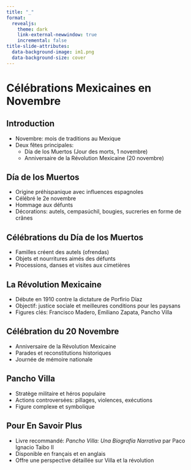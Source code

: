 ```yaml
---
title: "_"
format:
  revealjs: 
    theme: dark
    link-external-newwindow: true
    incremental: false
title-slide-attributes:
  data-background-image: im1.png
  data-background-size: cover
---
```


# Célébrations Mexicaines en Novembre


## Introduction {background-image="img2.jpg" background-size="cover" background-opacity="0.4"}

- Novembre: mois de traditions au Mexique
- Deux fêtes principales:
  - Día de los Muertos (Jour des morts, 1 novembre)
  - Anniversaire de la Révolution Mexicaine (20 novembre)

## Día de los Muertos {background-image="img3.jpg" background-size="cover" background-opacity="0.5"}

- Origine préhispanique avec influences espagnoles
- Célébré le 2e novembre
- Hommage aux défunts
- Décorations: autels, cempasúchil, bougies, sucreries en forme de crânes


## Célébrations du Día de los Muertos {background-image="img4.jpg" background-size="cover" background-opacity="0.4"}

- Familles créent des autels (ofrendas)
- Objets et nourritures aimés des défunts
- Processions, danses et visites aux cimetières

## La Révolution Mexicaine {background-image="img5.jpg" background-size="cover" background-opacity="0.4"}

- Débute en 1910 contre la dictature de Porfirio Díaz
- Objectif: justice sociale et meilleures conditions pour les paysans
- Figures clés: Francisco Madero, Emiliano Zapata, Pancho Villa

## Célébration du 20 Novembre {background-image="img7.jpg" background-size="cover" background-opacity="0.4"}

- Anniversaire de la Révolution Mexicaine
- Parades et reconstitutions historiques
- Journée de mémoire nationale

## Pancho Villa {background-image="img8.jpg" background-size="cover" background-opacity="0.4"}

- Stratège militaire et héros populaire
- Actions controversées: pillages, violences, exécutions
- Figure complexe et symbolique

## Pour En Savoir Plus {background-image="img9.jpg" background-size="cover" background-opacity="0.3"}

- Livre recommandé: *Pancho Villa: Una Biografía Narrativa* par Paco Ignacio Taibo II
- Disponible en français et en anglais
- Offre une perspective détaillée sur Villa et la révolution
